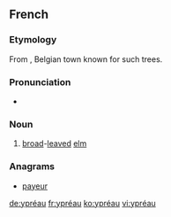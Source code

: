 ==French==

===Etymology===
From {{term|Ypres}}, Belgian town known for such trees.

===Pronunciation===
* {{IPA|/ipʁeo/|lang=fr}}

===Noun===
{{fr-noun|m|plural=ypréaux|sort=ypreau}}

# [[broad]]-[[leaved]] [[elm]]

===Anagrams===
* [[payeur#French|payeur]]

[[de:ypréau]]
[[fr:ypréau]]
[[ko:ypréau]]
[[vi:ypréau]]